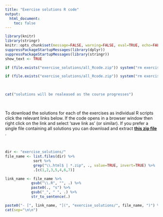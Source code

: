 ```yaml
---
title: "Exercise solutions R code"
output: 
  html_document:
    toc: false
---
```


```r
library(knitr)
library(stringr)
knitr::opts_chunk$set(message=FALSE, warning=FALSE, eval=TRUE, echo=FALSE)
suppressPackageStartupMessages(library(dplyr))
suppressPackageStartupMessages(library(stringr))
show_text <- TRUE
```

```r
if (file.exists("exercise_solutions/all_Rcode.zip")) system("rm exercise_solutions/all_Rcode.zip ; zip -r exercise_solutions/all_Rcode.zip exercise_solutions -x '*.DS_Store'")
```

```r
if (file.exists("exercise_solutions/all_Rcode.zip")) system("rm exercise_solutions/all_Rcode.zip ; zip -r exercise_solutions/all_Rcode.zip exercise_solutions -x '*.DS_Store' -x '*.R'")
```

\  

```r
cat("solutions will be realeased as the course progresses")
```

\  

To download the solutions for each of the exercises as individual R scripts click the relevant links below. If the code opens in a browser window then right click on the link and select 'save link as' (or similar). If you prefer a single file containing all solutions you can download and extract **[this zip file <i class="fa fa-file-archive-o" aria-hidden="true"></i>](exercise_solutions/all_Rcode.zip)**.

\  

```r
dir <- "exercise_solutions/"
file_name <- list.files(dir) %>%
             sort %>% 
             grep("\\.html$ | *.zip", ., value=TRUE, invert=TRUE) %>% 
             .[c(1,2,3,5,4,6,7)]

link_name <- file_name %>%
            gsub("\\.R", "", .) %>%
            paste0(., "s") %>%
            gsub("_", " ", .) %>%
            str_to_sentence(.)

paste0("- [", link_name, "](", "exercise_solutions/", file_name, ")") %>%
cat(sep="\n\n")
```
